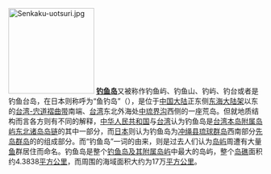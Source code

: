 [[File:Senkaku-uotsuri.jpg|170px]]
'''[[钓鱼岛|钓鱼岛]]'''又被称作钓鱼屿、钓鱼山、钓屿、钓台或者是钓鱼台岛，在日本则称呼为“鱼钓岛”（{{jpn|j= 魚釣島 |hg= うおつりしま |rm= Uotsuri-shima }}），是位于[[中国大陆|中国大陆]]正东侧[[东海大陆架|东海大陆架]]以东的[[台湾-宍道褶曲带|台湾-宍道褶曲带]]南端、[[台湾|台湾]]东北外海处[[中琉界沟|中琉界沟]]西侧的一座荒岛。但就地质结构而言各方则有不同的解释，[[中华人民共和国|中华人民共和国]]与[[台湾|台湾]]认为钓鱼岛是[[台湾本岛附属岛屿东北诸岛岛链|台湾本岛附属岛屿东北诸岛岛链]]的其中一部分，而[[日本|日本]]则认为钓鱼岛为[[冲绳县|冲绳县]][[琉球群岛|琉球群岛]]西南部分[[先岛群岛|先岛群岛]]的的组成部分。而“钓鱼岛”一词的由来，则是过去人们认为[[岛屿|岛屿]]周遭有大量[[鱼|鱼]]群居住而命名。钓鱼岛是整个[[钓鱼岛及其附属岛屿|钓鱼岛及其附属岛屿]]中最大的岛屿，整个[[岛礁|岛礁]]面积约4.3838[[平方公里|平方公里]]，而周围的海域面积大约为17万[[平方公里|平方公里]]。